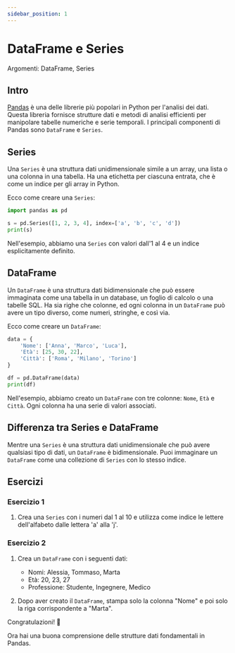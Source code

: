 ```yaml
---
sidebar_position: 1
---
```


# DataFrame e Series

Argomenti: DataFrame, Series

## Intro

[Pandas](https://pandas.pydata.org/) è una delle librerie più popolari in Python per l'analisi dei dati. Questa libreria fornisce strutture dati e metodi di analisi efficienti per manipolare tabelle numeriche e serie temporali. I principali componenti di Pandas sono `DataFrame` e `Series`.

## Series


Una `Series` è una struttura dati unidimensionale simile a un array, una lista o una colonna in una tabella. Ha una etichetta per ciascuna entrata, che è come un indice per gli array in Python.

Ecco come creare una `Series`:

```python
import pandas as pd

s = pd.Series([1, 2, 3, 4], index=['a', 'b', 'c', 'd'])
print(s)
```

Nell'esempio, abbiamo una `Series` con valori dall'1 al 4 e un indice esplicitamente definito.

## DataFrame

Un `DataFrame` è una struttura dati bidimensionale che può essere immaginata come una tabella in un database, un foglio di calcolo o una tabelle SQL. Ha sia righe che colonne, ed ogni colonna in un `DataFrame` può avere un tipo diverso, come numeri, stringhe, e così via.

Ecco come creare un `DataFrame`:

```python
data = {
    'Nome': ['Anna', 'Marco', 'Luca'],
    'Età': [25, 30, 22],
    'Città': ['Roma', 'Milano', 'Torino']
}

df = pd.DataFrame(data)
print(df)
```

Nell'esempio, abbiamo creato un `DataFrame` con tre colonne: `Nome`, `Età` e `Città`. Ogni colonna ha una serie di valori associati.

## Differenza tra Series e DataFrame

Mentre una `Series` è una struttura dati unidimensionale che può avere qualsiasi tipo di dati, un `DataFrame` è bidimensionale. Puoi immaginare un `DataFrame` come una collezione di `Series` con lo stesso indice.

## Esercizi

### Esercizio 1

1.  Crea una `Series` con i numeri dal 1 al 10 e utilizza come indice le lettere dell'alfabeto dalle lettera 'a' alla 'j'.

### Esercizio 2

1.  Crea un `DataFrame` con i seguenti dati:

    -   Nomi: Alessia, Tommaso, Marta
    -   Età: 20, 23, 27
    -   Professione: Studente, Ingegnere, Medico
2.  Dopo aver creato il `DataFrame`, stampa solo la colonna "Nome" e poi solo la riga corrispondente a "Marta".

Congratulazioni! 🎉

Ora hai una buona comprensione delle strutture dati fondamentali in Pandas.